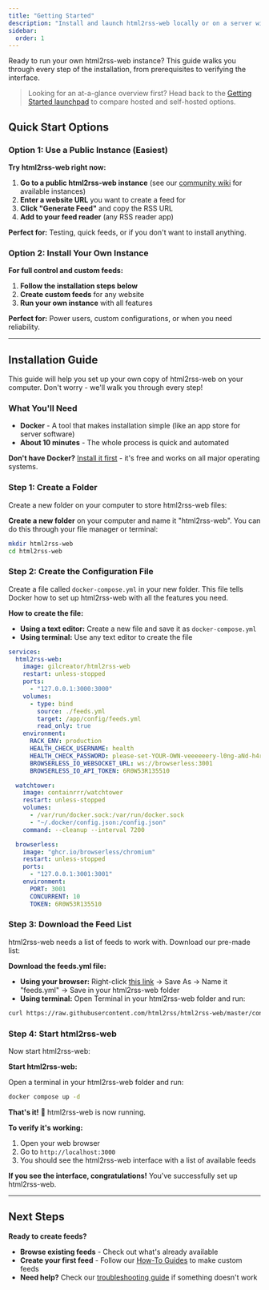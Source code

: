 ```yaml
---
title: "Getting Started"
description: "Install and launch html2rss-web locally or on a server with this step-by-step Docker walkthrough."
sidebar:
  order: 1
---
```


Ready to run your own html2rss-web instance? This guide walks you through every step of the installation, from prerequisites to verifying the interface.

> Looking for an at-a-glance overview first? Head back to the [Getting Started launchpad](/getting-started/) to compare hosted and self-hosted options.

## Quick Start Options

### Option 1: Use a Public Instance (Easiest)

**Try html2rss-web right now:**

1. **Go to a public html2rss-web instance** (see our [community wiki](https://github.com/html2rss/html2rss-web/wiki/Instances) for available instances)
2. **Enter a website URL** you want to create a feed for
3. **Click "Generate Feed"** and copy the RSS URL
4. **Add to your feed reader** (any RSS reader app)

**Perfect for:** Testing, quick feeds, or if you don't want to install anything.

### Option 2: Install Your Own Instance

**For full control and custom feeds:**

1. **Follow the installation steps below**
2. **Create custom feeds** for any website
3. **Run your own instance** with all features

**Perfect for:** Power users, custom configurations, or when you need reliability.

---

## Installation Guide

This guide will help you set up your own copy of html2rss-web on your computer. Don't worry - we'll walk you through every step!

### What You'll Need

- **Docker** - A tool that makes installation simple (like an app store for server software)
- **About 10 minutes** - The whole process is quick and automated

**Don't have Docker?** [Install it first](https://docs.docker.com/get-started/) - it's free and works on all major operating systems.

### Step 1: Create a Folder

Create a new folder on your computer to store html2rss-web files:

**Create a new folder** on your computer and name it "html2rss-web". You can do this through your file manager or terminal:

```bash
mkdir html2rss-web
cd html2rss-web
```

### Step 2: Create the Configuration File

Create a file called `docker-compose.yml` in your new folder. This file tells Docker how to set up html2rss-web with all the features you need.

**How to create the file:**

- **Using a text editor:** Create a new file and save it as `docker-compose.yml`
- **Using terminal:** Use any text editor to create the file

```yaml
services:
  html2rss-web:
    image: gilcreator/html2rss-web
    restart: unless-stopped
    ports:
      - "127.0.0.1:3000:3000"
    volumes:
      - type: bind
        source: ./feeds.yml
        target: /app/config/feeds.yml
        read_only: true
    environment:
      RACK_ENV: production
      HEALTH_CHECK_USERNAME: health
      HEALTH_CHECK_PASSWORD: please-set-YOUR-OWN-veeeeeery-l0ng-aNd-h4rd-to-gue55-Passw0rd!
      BROWSERLESS_IO_WEBSOCKET_URL: ws://browserless:3001
      BROWSERLESS_IO_API_TOKEN: 6R0W53R135510

  watchtower:
    image: containrrr/watchtower
    restart: unless-stopped
    volumes:
      - /var/run/docker.sock:/var/run/docker.sock
      - "~/.docker/config.json:/config.json"
    command: --cleanup --interval 7200

  browserless:
    image: "ghcr.io/browserless/chromium"
    restart: unless-stopped
    ports:
      - "127.0.0.1:3001:3001"
    environment:
      PORT: 3001
      CONCURRENT: 10
      TOKEN: 6R0W53R135510
```

### Step 3: Download the Feed List

html2rss-web needs a list of feeds to work with. Download our pre-made list:

**Download the feeds.yml file:**

- **Using your browser:** Right-click [this link](https://raw.githubusercontent.com/html2rss/html2rss-web/master/config/feeds.yml) → Save As → Name it "feeds.yml" → Save in your html2rss-web folder
- **Using terminal:** Open Terminal in your html2rss-web folder and run:

```bash
curl https://raw.githubusercontent.com/html2rss/html2rss-web/master/config/feeds.yml -o feeds.yml
```

### Step 4: Start html2rss-web

Now start html2rss-web:

**Start html2rss-web:**

Open a terminal in your html2rss-web folder and run:

```bash
docker compose up -d
```

**That's it!** 🎉 html2rss-web is now running.

**To verify it's working:**

1. Open your web browser
2. Go to `http://localhost:3000`
3. You should see the html2rss-web interface with a list of available feeds

**If you see the interface, congratulations!** You've successfully set up html2rss-web.

---

## Next Steps

**Ready to create feeds?**

- **Browse existing feeds** - Check out what's already available
- **Create your first feed** - Follow our [How-To Guides](/web-application/how-to/) to make custom feeds
- **Need help?** Check our [troubleshooting guide](/troubleshooting/troubleshooting) if something doesn't work
